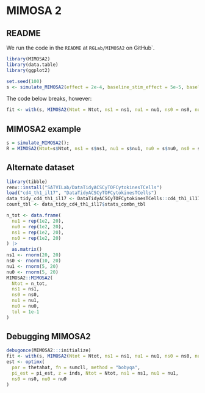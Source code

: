 # MIMOSA 2

## README

We run the code in the `README` at `RGLab/MIMOSA2` on GitHub`.

```r
library(MIMOSA2)
library(data.table)
library(ggplot2)
```

```r
set.seed(100)
s <- simulate_MIMOSA2(effect = 2e-4, baseline_stim_effect = 5e-5, baseline_background = 2e-5, bg_effect = 2e-5, phi = c(50000, 50000, 50000, 50000), P = 100, rng = c(120000, 150000))
```

The code below breaks, however:
```r
fit <- with(s, MIMOSA2(Ntot = Ntot, ns1 = ns1, nu1 = nu1, ns0 = ns0, nu0 = nu0, tol = 1e-5))
```

## MIMOSA2 example

```r
s = simulate_MIMOSA2();
R = MIMOSA2(Ntot=s$Ntot, ns1 = s$ns1, nu1 = s$nu1, nu0 = s$nu0, ns0 = s$ns0,maxit=10)
```

## Alternate dataset

```r
library(tibble)
renv::install("SATVILab/DataTidyACSCyTOFCytokinesTCells")
load("cd4_th1_il17", "DataTidyACSCyTOFCytokinesTCells")
data_tidy_cd4_th1_il17 <- DataTidyACSCyTOFCytokinesTCells::cd4_th1_il17
count_tbl <- data_tidy_cd4_th1_il17$stats_combn_tbl
```

```r
n_tot <- data.frame(
  nu1 = rep(1e2, 20),
  nu0 = rep(1e2, 20),
  ns1 = rep(1e2, 20),
  ns0 = rep(1e2, 20)
) |>
  as.matrix()
ns1 <- rnorm(20, 20)
ns0 <- rnorm(10, 20)
nu1 <- rnorm(5, 20)
nu0 <- rnorm(5, 20)
MIMOSA2::MIMOSA2(
  Ntot = n_tot,
  ns1 = ns1,
  ns0 = ns0,
  nu1 = nu1,
  nu0 = nu0,
  tol = 1e-1
)
```

## Debugging MIMOSA2


```r
debugonce(MIMOSA2:::initialize)
fit <- with(s, MIMOSA2(Ntot = Ntot, ns1 = ns1, nu1 = nu1, ns0 = ns0, nu0 = nu0, tol = 1e-5))
est <- optimx(
  par = thetahat, fn = sumcll, method = "bobyqa",
  pi_est = pi_est, z = inds, Ntot = Ntot, ns1 = ns1, nu1 = nu1,
  ns0 = ns0, nu0 = nu0
)
```
